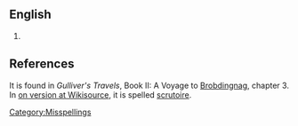==English==
{{en-noun}}
# {{misspelling of|escritoire}}

==References==
It is found in ''Gulliver's Travels'', Book II:  A Voyage to [[Brobdingnag]], chapter 3.  In [[s:Gulliver%27s_Travels/Part_II/Chapter_III|on version at Wikisource]], it is spelled [[scrutoire]].

[[Category:Misspellings]]